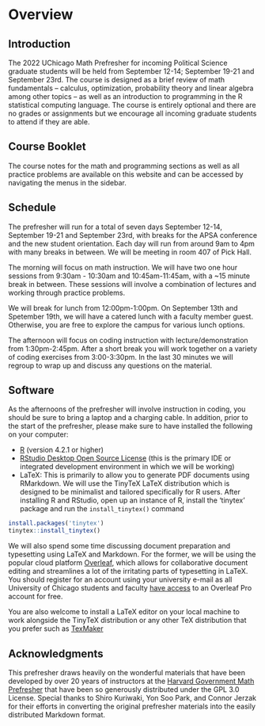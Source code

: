 
# Overview

## Introduction

The 2022 UChicago Math Prefresher for incoming Political Science graduate students will be held from September 12-14; September 19-21 and September 23rd. The course is designed as a brief review of math fundamentals -- calculus, optimization, probability theory and linear algebra among other topics -- as well as an introduction to programming in the R statistical computing language. The course is entirely optional and there are no grades or assignments but we encourage all incoming graduate students to attend if they are able.

## Course Booklet

The course notes for the math and programming sections as well as all practice problems are available on this website and can be accessed by navigating the menus in the sidebar.

## Schedule

The prefresher will run for a total of seven days September 12-14, September 19-21 and September 23rd, with breaks for the APSA conference and the new student orientation. Each day will run from around 9am to 4pm with many breaks in between. We will be meeting in room 407 of Pick Hall.

The morning will focus on math instruction. We will have two one hour sessions from 9:30am - 10:30am and 10:45am-11:45am, with a ~15 minute break in between. These sessions will involve a combination of lectures and working through practice problems. 

We will break for lunch from 12:00pm-1:00pm. On September 13th and Spetember 19th, we will have a catered lunch with a faculty member guest. Otherwise, you are free to explore the campus for various lunch options.

The afternoon will focus on coding instruction with lecture/demonstration from 1:30pm-2:45pm.  After a short break you will work together on a variety of coding exercises from 3:00-3:30pm. In the last 30 minutes we will regroup to wrap up and discuss any questions on the material.

## Software

As the afternoons of the prefresher will involve instruction in coding, you should be sure to bring a laptop and a charging cable. In addition, prior to the start of the prefresher, please make sure to have installed the following on your computer:

- [R](https://www.r-project.org/) (version 4.2.1 or higher)
- [RStudio Desktop Open Source License](https://www.rstudio.com/products/rstudio/) (this is the primary IDE or integrated development environment in which we will be working)
- LaTeX: This is primarily to allow you to generate PDF documents using RMarkdown. We will use the TinyTeX LaTeX distribution which is designed to be minimalist and tailored specifically for R users. After installing R and RStudio, open up an instance of R, install the 'tinytex' package and run the `install_tinytex()` command 

```r
install.packages('tinytex')
tinytex::install_tinytex()
```

We will also spend some time discussing document preparation and typesetting using LaTeX and Markdown. For the former, we will be using the popular cloud platform [Overleaf](https://www.overleaf.com/), which allows for collaborative document editing and streamlines a lot of the irritating parts of typesetting in LaTeX. You should register for an account using your university e-mail as all University of Chicago students and faculty [have access](https://guides.lib.uchicago.edu/latex) to an Overleaf Pro account for free.

You are also welcome to install a LaTeX editor on your local machine to work alongside the TinyTeX distribution or any other TeX distribution that you prefer such as [TexMaker](https://www.xm1math.net/texmaker/)

## Acknowledgments

This prefresher draws heavily on the wonderful materials that have been developed by over 20 years of instructors at the [Harvard Government Math Prefresher](https://github.com/IQSS/prefresher) that have been so generously distributed under the GPL 3.0 License. Special thanks to Shiro Kuriwaki, Yon Soo Park, and Connor Jerzak for their efforts in converting the original prefresher materials into the easily distributed Markdown format.
